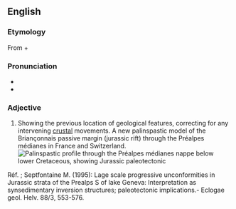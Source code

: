 ==English==

===Etymology===

From {{etyl|grc}} {{term|sc=Grek|lang=el|πάλιν||again|tr=pálin}} + {{term|sc=Grek|lang=el|σπαστικός||drawing|tr=spastikós}}

===Pronunciation===

* {{IPA|pælɪnˈspæstɪk}}
* {{rhymes|æstɪk}}

===Adjective===
{{en-adj|-}}

# {{geology|of a map}} Showing the previous location of geological features, correcting for any intervening [[crustal]] movements. A new palinspastic model of the Briançonnais passive margin (jurassic rift) through the Préalpes médianes in France and Switzerland. [[File:Briançonnais préalpin palin 7F.jpg|thumb|Palinspastic profile through the Préalpes médianes nappe below lower Cretaceous, showing Jurassic paleotectonic ]]
Réf. ; Septfontaine M. (1995): Lage scale progressive unconformities in Jurassic strata of the Prealps S of lake Geneva: Interpretation as synsedimentary inversion structures; paleotectonic implications.- Eclogae geol. Helv. 88/3, 553-576.